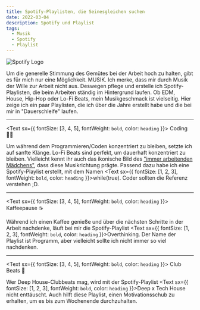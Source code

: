 ```yaml
---
title: Spotify-Playlisten, die Seinesgleichen suchen
date: 2022-03-04
description: Spotify und Playlist
tags:
  - Musik
  - Spotify
  - Playlist
---
```



![Spotify Logo](./spotify-logo.png)

Um die generelle Stimmung des Gemütes bei der Arbeit hoch zu halten, gibt es für mich nur eine Möglichkeit. MUSIK.
Ich merke, dass mir durch Musik der Wille zur Arbeit nicht aus. Deswegen pflege und erstelle ich Spotify-Playlisten, die beim Arbeiten ständig im Hintergrund laufen.
Ob EDM, House, Hip-Hop oder Lo-Fi Beats, mein Musikgeschmack ist vielseitig.
Hier zeige ich ein paar Playlisten, die ich über die Jahre erstellt habe und die bei mir in "Dauerschleife" laufen.


---

<Text sx={{ fontSize: [3, 4, 5], fontWeight: `bold`, color: `heading` }}>
Coding 👨‍💻
</Text> <br/>

Um während dem Programmieren/Coden konzentriert zu bleiben, setzte ich auf sanfte Klänge. Lo-Fi Beats sind perfekt, um dauerhaft konzentriert zu bleiben.
Vielleicht kennt ihr auch das ikonische Bild des ["immer arbeitenden Mädchens"](https://www.youtube.com/watch?v=lTRiuFIWV54), dass diese Musikrichtung prägte. Passend dazu habe ich eine Spotify-Playlist erstellt,
mit dem Namen <Text sx={{ fontSize: [1, 2, 3], fontWeight: `bold`, color: `heading` }}>while(true)</Text>. Coder sollten die Referenz verstehen ;D.

<SpotifyPlayer
  uri="spotify:user:bbcamerica:playlist:4gwSMPxoYHfpdyzH9xF4KZ?si=Nb9HRCedSR2nkolayaleUA"
  size="large"
  theme="black"
  view="list"
/>

---

<Text sx={{ fontSize: [3, 4, 5], fontWeight: `bold`, color: `heading` }}>
Kaffeepause ☕
</Text> <br/>

Während ich einen Kaffee genieße und über die nächsten Schritte in der Arbeit nachdenke, läuft bei mir die Spotify-Playlist <Text sx={{ fontSize: [1, 2, 3], fontWeight: `bold`, color: `heading` }}>Overthinking</Text>.
Der Name der Playlist ist Programm, aber vielleicht sollte ich nicht immer so viel nachdenken.

<SpotifyPlayer
  uri="spotify:user:bbcamerica:playlist:1fZOqF4IcPLSrprRIprTEp?si=77dd83e9fc404742"
  size="large"
  theme="black"
  view="list"
/>

---

<Text sx={{ fontSize: [3, 4, 5], fontWeight: `bold`, color: `heading` }}>
Club Beats 🎵
</Text> <br/>

Wer Deep House-Clubbeats mag, wird mit der Spotify-Playlist <Text sx={{ fontSize: [1, 2, 3], fontWeight: `bold`, color: `heading` }}>Deep x Tech House</Text> nicht enttäuscht.
Auch hilft diese Playlist, einen Motivationsschub zu erhalten, um es bis zum Wochenende durchzuhalten.

<SpotifyPlayer
  uri="spotify:user:bbcamerica:playlist:1gRxQp9ZQghdQHzDH6F2pA?si=011bcc3bc03d4f97"
  size="large"
  theme="black"
  view="list"
/>